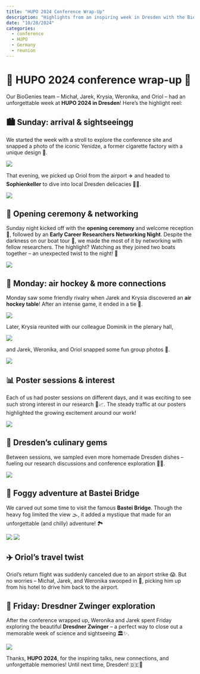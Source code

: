 ```yaml
---
title: "HUPO 2024 Conference Wrap-Up"
description: "Highlights from an inspiring week in Dresden with the BioGenies team, filled with scientific sessions, networking, and a taste of Dresden’s culture."
date: "10/28/2024"
categories:
  - conference
  - HUPO
  - Germany
  - reunion
---
```


# 🎉 HUPO 2024 conference wrap-up 🎉

Our BioGenies team – Michał, Jarek, Krysia, Weronika, and Oriol – had an unforgettable week at **HUPO 2024 in Dresden**! Here's the highlight reel:

## 🏙️ Sunday: arrival & sightseeingg
We started the week with a stroll to explore the conference site and snapped a photo of the iconic Yenidze, a former cigarette factory with a unique design 🕌.

![](../fig/posts/2024_10_28/DSC_3630.jpeg)

That evening, we picked up Oriol from the airport ✈️ and headed to **Sophienkeller** to dive into local Dresden delicacies 🥨🍖.

![](../fig/posts/2024_10_28/20241020_151901.jpg)

## 🎊 Opening ceremony & networking
Sunday night kicked off with the **opening ceremony** and welcome reception 🍾, followed by an **Early Career Researchers Networking Night**. Despite the darkness on our boat tour 🌌, we made the most of it by networking with fellow researchers. The highlight? Watching as they joined two boats together – an unexpected twist to the night! 🚢

![](../fig/posts/2024_10_28/IMG_6851.png)    

## 🏒 Monday: air hockey & more connections
Monday saw some friendly rivalry when Jarek and Krysia discovered an **air hockey table**! After an intense game, it ended in a tie 🤝. 

![](../fig/posts/2024_10_28/IMG_7834.png)

Later, Krysia reunited with our colleague Dominik in the plenary hall, 

![](../fig/posts/2024_10_28/DSC_3644.jpeg)

and Jarek, Weronika, and Oriol snapped some fun group photos 📸.

![](../fig/posts/2024_10_28/DSC_3637.jpeg)

## 📊 Poster sessions & interest
Each of us had poster sessions on different days, and it was exciting to see such strong interest in our research 🧬📈. The steady traffic at our posters highlighted the growing excitement around our work!

![](../fig/posts/2024_10_28/posters.png)

## 🍲 Dresden’s culinary gems
Between sessions, we sampled even more homemade Dresden dishes – fueling our research discussions and conference exploration 🥘💪.

![](../fig/posts/2024_10_28/DSC_3672.jpeg)

## 🌉 Foggy adventure at Bastei Bridge
We carved out some time to visit the famous **Bastei Bridge**. Though the heavy fog limited the view 🌫️, it added a mystique that made for an unforgettable (and chilly) adventure! 🏞️

![](../fig/posts/2024_10_28/DSC_3687.jpeg)
![](../fig/posts/2024_10_28/DSC_3690.jpeg)  

## ✈️ Oriol's travel twist
Oriol’s return flight was suddenly canceled due to an airport strike 😱. But no worries – Michał, Jarek, and Weronika swooped in 🚗, picking him up from his hotel to drive him back to the airport.

## 🏰 Friday: Dresdner Zwinger exploration
After the conference wrapped up, Weronika and Jarek spent Friday exploring the beautiful **Dresdner Zwinger** – a perfect way to close out a memorable week of science and sightseeing 🏛️✨.

![](../fig/posts/2024_10_28/DSC_3694.jpeg)

Thanks, **HUPO 2024**, for the inspiring talks, new connections, and unforgettable memories! Until next time, Dresden! 🇩🇪💫

